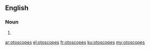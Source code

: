 ==English==

===Noun===
{{head|en|plural}}

# {{plural of|otoscope|lang=en|nocat=1}}

[[ar:otoscopes]]
[[el:otoscopes]]
[[fr:otoscopes]]
[[ku:otoscopes]]
[[my:otoscopes]]